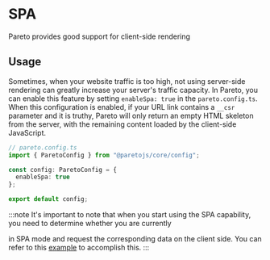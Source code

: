 # SPA

Pareto provides good support for client-side rendering

## Usage

Sometimes, when your website traffic is too high, not using server-side rendering can greatly 
increase your server's traffic capacity. In Pareto, you can enable this feature by setting `enableSpa: true` 
in the `pareto.config.ts`. When this configuration is enabled, if your URL link contains a `__csr` parameter and it is 
truthy, Pareto will only return an empty HTML skeleton from the server, with the remaining content loaded by 
the client-side JavaScript.

```ts
// pareto.config.ts
import { ParetoConfig } from "@paretojs/core/config";

const config: ParetoConfig = {
  enableSpa: true
};

export default config;
```

:::note
It's important to note that when you start using the SPA capability, you need to determine whether you are currently

in SPA mode and request the corresponding data on the client side. You can refer to this [example](https://github.com/childrentime/pareto/tree/main/examples/spa) to accomplish this.
:::
